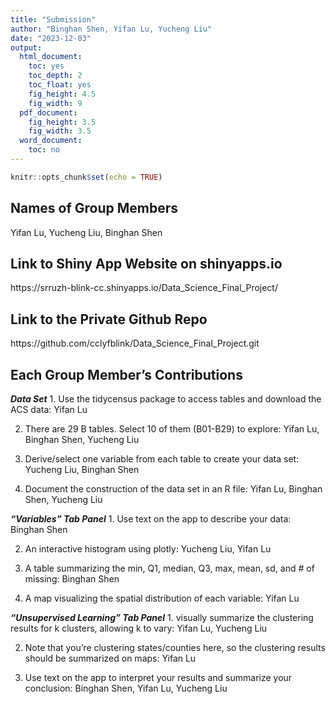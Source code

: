 ```yaml
---
title: "Submission"
author: "Binghan Shen, Yifan Lu, Yucheng Liu"
date: "2023-12-03"
output:
  html_document:
    toc: yes
    toc_depth: 2
    toc_float: yes
    fig_height: 4.5
    fig_width: 9
  pdf_document:
    fig_height: 3.5
    fig_width: 3.5
  word_document:
    toc: no
---
```


```r
knitr::opts_chunk$set(echo = TRUE)
```

## Names of Group Members
Yifan Lu, Yucheng Liu, Binghan Shen


## Link to Shiny App Website on shinyapps.io
https://srruzh-blink-cc.shinyapps.io/Data_Science_Final_Project/


## Link to the Private Github Repo
https://github.com/cclyfblink/Data_Science_Final_Project.git


## Each Group Member’s Contributions
***Data Set***
1. Use the tidycensus package to access tables and download the ACS data: Yifan Lu

2. There are 29 B tables. Select 10 of them (B01-B29) to explore: Yifan Lu, Binghan Shen, Yucheng Liu

3. Derive/select one variable from each table to create your data set: Yucheng Liu, Binghan Shen

4. Document the construction of the data set in an R file: Yifan Lu, Binghan Shen, Yucheng Liu


***“Variables” Tab Panel***
1. Use text on the app to describe your data: Binghan Shen

2. An interactive histogram using plotly: Yucheng Liu, Yifan Lu

3. A table summarizing the min, Q1, median, Q3, max, mean, sd, and # of missing: Binghan Shen

4. A map visualizing the spatial distribution of each variable: Yifan Lu


***“Unsupervised Learning” Tab Panel***
1. visually summarize the clustering results for k clusters, allowing k to vary: Yifan Lu, Yucheng Liu

2. Note that you’re clustering states/counties here, so the clustering results should be summarized on maps: Yifan Lu

3. Use text on the app to interpret your results and summarize your conclusion: Binghan Shen, Yifan Lu, Yucheng Liu



